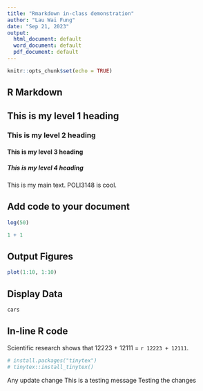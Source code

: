 ```yaml
---
title: "Rmarkdown in-class demonstration"
author: "Lau Wai Fung"
date: "Sep 21, 2023"
output:
  html_document: default
  word_document: default
  pdf_document: default
---
```


```r
knitr::opts_chunk$set(echo = TRUE)
```

## R Markdown

## This is my level 1 heading

### This is my level 2 heading

#### This is my level 3 heading

##### This is my level 4 heading

This is my main text. POLI3148 is cool.

## Add code to your document

```r
log(50)
```

```r
1 + 1
```

## Output Figures

```r
plot(1:10, 1:10)
```

## Display Data

```r
cars
```

## In-line R code

Scientific research shows that 12223 + 12111 = `r 12223 + 12111`.

```r
# install.packages("tinytex")
# tinytex::install_tinytex()

```

Any update change
This is a testing message
Testing the changes